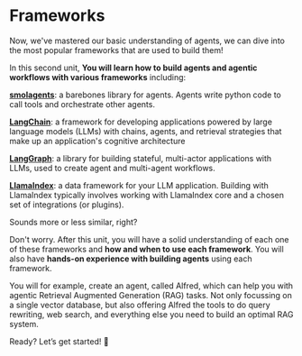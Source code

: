 # Frameworks

Now, we've mastered our basic understanding of agents, we can dive into the most popular frameworks that are used to build them!

In this second unit, **You will learn how to build agents and agentic workflows with various frameworks** including:

**[smolagents](https://github.com/huggingface/smolagents)**: a barebones library for agents. Agents write python code to call tools and orchestrate other agents.

**[LangChain](https://github.com/langchain-ai/langchain)**: a framework  for developing applications powered by large language models (LLMs) with chains, agents, and retrieval strategies that make up an application's cognitive architecture

**[LangGraph](https://github.com/langchain-ai/langgraph)**: a library for building stateful, multi-actor applications with LLMs, used to create agent and multi-agent workflows.

**[LlamaIndex](https://github.com/run-llama/llama_index)**: a data framework for your LLM application. Building with LlamaIndex typically involves working with LlamaIndex core and a chosen set of integrations (or plugins).

Sounds more or less similar, right?

Don't worry. After this unit, you will have a solid understanding of each one of these frameworks and **how and when to use each framework**. You will also have **hands-on experience with building agents** using each framework.

You will for example, create an agent, called Alfred, which can help you with agentic Retrieval Augmented Generation (RAG) tasks.
Not only focussing on a single vector database, but also offering Alfred the tools to do query rewriting, web search, and everything else you need to build an optimal RAG system.

Ready? Let’s get started! 🚀